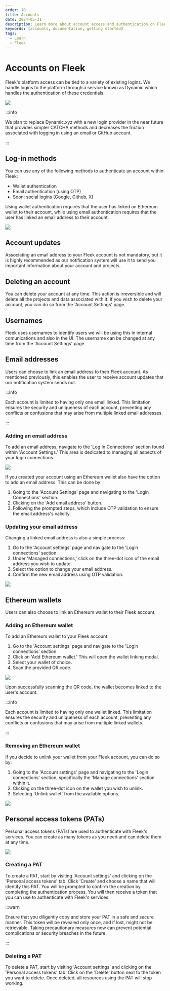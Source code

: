 ```yaml
---
order: 10
title: Accounts
date: 2024-05-31
description: Learn more about account access and authentication on Fleek.
keywords: [accounts, documentation, getting started]
tags:
  - Learn
  - Fleek
---
```


# Accounts on Fleek

Fleek's platform access can be tied to a variety of existing logins. We handle logins to the platform through a service known as Dynamic which handles the authentication of these credentials.

![](./dynamic.svg)

:::info

We plan to replace Dynamic.xyz with a new login provider in the near future that provides simpler CATCHA methods and decreases the friction associated with logging in using an email or GitHub account.

:::

<div className="my-12 bg-gray-dark-6 p-[1px]" />

## Log-in methods

You can use any of the following methods to authenticate an account within Fleek:

- Wallet authentication
- Email authentication (using OTP)
- Soon: social logins (Google, Github, X)

Using wallet authentication requires that the user has linked an Ethereum wallet to their account, while using email authentication requires that the user has linked an email address to their account.

![](./connections.svg)

## Account updates

Associating an email address to your Fleek account is not mandatory, but it is highly recommended as our notification system will use it to send you important information about your account and projects.

## Deleting an account

You can delete your account at any time. This action is irreversible and will delete all the projects and data associated with it. If you wish to delete your account, you can do so from the 'Account Settings' page.

## Usernames

Fleek uses usernames to identify users we will be using this in internal comunications and also in the UI. The username can be changed at any time from the 'Account Settings' page.

## Email addresses

Users can choose to link an email address to their Fleek account. As mentioned previously, this enables the user to receive account updates that our notification system sends out.

:::info

Each account is limited to having only one email linked. This limitation ensures the security and uniqueness of each account, preventing any conflicts or confusions that may arise from multiple linked email addresses.

:::

### Adding an email address

To add an email address, navigate to the 'Log In Connections' section found within 'Account Settings.' This area is dedicated to managing all aspects of your login connections.

![](./add-email.svg)

If you created your account using an Ethereum wallet also have the option to add an email address. This can be done by:

1. Going to the 'Account Settings' page and navigating to the 'Login Connections' section.
2. Clicking on the 'Add email address' button.
3. Following the prompted steps, which include OTP validation to ensure the email address's validity.

### Updating your email address

Changing a linked email address is also a simple process:

1. Go to the 'Account settings' page and navigate to the 'Login connections' section.
2. Under 'Managed connections,' click on the three-dot icon of the email address you wish to update.
3. Select the option to change your email address.
4. Confirm the new email address using OTP validation.

![](./verify-email.svg)

## Ethereum wallets

Users can also choose to link an Ethereum wallet to their Fleek account.

### Adding an Ethereum wallet

To add an Ethereum wallet to your Fleek account:

1. Go to the 'Account settings' page and navigate to the 'Login connections' section.
2. Click on 'Add Ethereum wallet.' This will open the wallet linking modal.
3. Select your wallet of choice.
4. Scan the provided QR code.

![](./add-wallet.svg)

Upon successfully scanning the QR code, the wallet becomes linked to the user's account.

:::info

Each account is limited to having only one wallet linked. This limitation ensures the security and uniqueness of each account, preventing any conflicts or confusions that may arise from multiple linked wallets.

:::

### Removing an Ethereum wallet

If you decide to unlink your wallet from your Fleek account, you can do so by:

1. Going to the 'Account settings' page and navigating to the 'Login connections' section, specifically the 'Manage connections' section within it.
2. Clicking on the three-dot icon on the wallet you wish to unlink.
3. Selecting 'Unlink wallet' from the available options.

![](./manage-connection.svg)

## Personal access tokens (PATs)

Personal access tokens (PATs) are used to authenticate with Fleek's services. You can create as many tokens as you need and can delete them at any time.

![](./gateways-overview.svg)

### Creating a PAT

To create a PAT, start by visiting 'Account settings' and clicking on the 'Personal access tokens' tab. Click 'Create' and choose a name that will identify this PAT. You will be prompted to confirm the creation by completing the authentication process. You will then receive a token that you can use to authenticate with Fleek's services.

:::warn

Ensure that you diligently copy and store your PAT in a safe and secure manner. This token will be revealed only once, and if lost, might not be retrievable. Taking precautionary measures now can prevent potential complications or security breaches in the future.

:::

### Deleting a PAT

To delete a PAT, start by visiting 'Account settings' and clicking on the 'Personal access tokens' tab. Click on the 'Delete' button next to the token you want to delete. Once deleted, all resources using the PAT will stop working.
